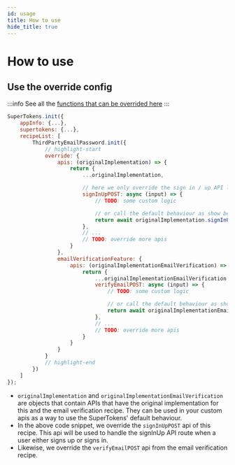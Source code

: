 ```yaml
---
id: usage
title: How to use
hide_title: true
---
```




# How to use

## Use the override config

:::info
See all the [functions that can be overrided here](/docs/nodejs/thirdpartyemailpassword/override/apis)
:::

<BackendSDKTabs>
<TabItem value="nodejs">

```jsx
SuperTokens.init({
    appInfo: {...},
    supertokens: {...},
    recipeList: [
        ThirdPartyEmailPassword.init({
            // highlight-start
            override: {
                apis: (originalImplementation) => {
                    return {
                        ...originalImplementation,

                        // here we only override the sign in / up API logic 
                        signInUpPOST: async (input) => {
                            // TODO: some custom logic

                            // or call the default behaviour as show below
                            return await originalImplementation.signInUpPOST(input);
                        },
                        // ...
                        // TODO: override more apis
                    }
                },
                emailVerificationFeature: {
                    apis: (originalImplementationEmailVerification) => {
                        return {
                            ...originalImplementationEmailVerification,
                            verifyEmailPOST: async (input) => {
                                // TODO: some custom logic

                                // or call the default behaviour as show below
                                return await originalImplementationEmailVerification.verifyEmailPOST(input);
                            },
                            // ...
                            // TODO: override more apis
                        }
                    }
                }
            }
            // highlight-end
        })
    ]
});
```
</TabItem>
</BackendSDKTabs>

- `originalImplementation` and `originalImplementationEmailVerification` are objects that contain APIs that have the original implementation for this and the email verification recipe. They can be used in your custom apis as a way to use the SuperTokens' default behaviour.
- In the above code snippet, we override the `signInUpPOST` api of this recipe. This api will be used to handle the signInUp API route when a user either signs up or signs in.
- Likewise, we override the `verifyEmailPOST` api from the email verification recipe.